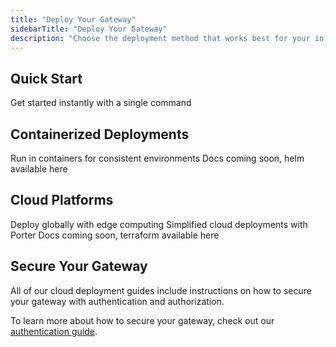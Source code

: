 ```yaml
---
title: "Deploy Your Gateway"
sidebarTitle: "Deploy Your Gateway"
description: "Choose the deployment method that works best for your infrastructure and requirements"
---
```


## Quick Start

<CardGroup cols={2}>
  <Card title="NPX" icon="terminal" href="/ai-gateway/quickstart">
    Get started instantly with a single command
  </Card>
</CardGroup>

## Containerized Deployments

<CardGroup cols={2}>
  <Card title="Docker" icon="docker" href="/ai-gateway/deployment/docker">
    Run in containers for consistent environments
  </Card>
  <Card title="Kubernetes" icon="chart-network" href="https://github.com/Helicone/helicone-helm-v3">
    Docs coming soon, helm available here
  </Card>
</CardGroup>

## Cloud Platforms

<CardGroup cols={3}>
  
  <Card title="Fly.io" icon="plane" href="/ai-gateway/deployment/fly">
    Deploy globally with edge computing
  </Card>
  <Card title="Porter" icon="ship" href="/ai-gateway/deployment/porter">
    Simplified cloud deployments with Porter
  </Card>
  <Card title="AWS ECS" icon="aws" href="https://github.com/Helicone/ai-gateway/tree/main/infrastructure/terraform">
    Docs coming soon, terraform available here
  </Card>
</CardGroup>

## Secure Your Gateway

All of our cloud deployment guides include instructions on how to secure your gateway with authentication and authorization.

To learn more about how to secure your gateway, check out our [authentication guide](/ai-gateway/authentication).